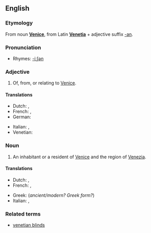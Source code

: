 ==English==

===Etymology===
From noun '''[[Venice]]''', from Latin '''[[Venetia]]''' + adjective suffix [[-an]].

===Pronunciation===
*Rhymes: [[Rhymes:English:-iːʃən|-iːʃən]]

===Adjective===
{{en-adj|-}}

# Of, from, or relating to [[Venice]].

====Translations====
{{trans-top|relating to Venice}}
*Dutch: {{t|nl|Venetiaans}}, {{t|nl|Venetiaanse}}
*French: {{t|fr|vénitien|m}}, {{t|fr|vénitienne|f}}
*German: {{t|de|venezianisch}}
{{trans-mid}}
*Italian: {{t-|it|veneziano|m}}, {{t-|it|veneziana|f}}
*Venetian: {{t|vec|venessian|m}}
{{trans-bottom}}

===Noun===
{{en-noun}}

# An inhabitant or a resident of [[Venice]] and the region of [[Venezia]].

====Translations====
{{trans-top|inhabitant of Venice}}
*Dutch: {{t|nl|Venetiaan|m}}, {{t|nl|Venetiaanse|f}}
*French: {{t|fr|vénitien|m}}, {{t|fr|vénitienne|f}}
{{trans-mid}}
*Greek: {{t|el|Venetianos}} (''ancient/modern? Greek form?'')
*Italian: {{t-|it|veneziano|m}}, {{t-|it|veneziana|f}}
{{trans-bottom}}

===Related terms===
*[[venetian blinds]]